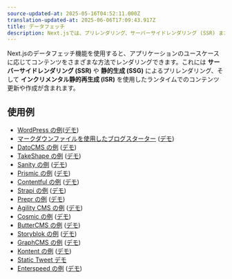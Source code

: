 ```yaml
---
source-updated-at: 2025-05-16T04:52:11.000Z
translation-updated-at: 2025-06-06T17:09:43.917Z
title: データフェッチ
description: Next.jsでは、プリレンダリング、サーバーサイドレンダリング (SSR) または静的サイト生成 (SSG)、そしてインクリメンタル静的再生成 (ISR) など、複数の方法でデータを取得できます。Next.jsでアプリケーションデータを管理する方法を学びましょう。
---
```


Next.jsのデータフェッチ機能を使用すると、アプリケーションのユースケースに応じてコンテンツをさまざまな方法でレンダリングできます。これには **サーバーサイドレンダリング (SSR)** や **静的生成 (SSG)** によるプリレンダリング、そして **インクリメンタル静的再生成 (ISR)** を使用したランタイムでのコンテンツ更新や作成が含まれます。

## 使用例

- [WordPress の例](https://github.com/vercel/next.js/tree/canary/examples/cms-wordpress)([デモ](https://next-blog-wordpress.vercel.app))
- [マークダウンファイルを使用したブログスターター](https://github.com/vercel/next.js/tree/canary/examples/blog-starter) ([デモ](https://next-blog-starter.vercel.app/))
- [DatoCMS の例](https://github.com/vercel/next.js/tree/canary/examples/cms-datocms) ([デモ](https://next-blog-datocms.vercel.app/))
- [TakeShape の例](https://github.com/vercel/next.js/tree/canary/examples/cms-takeshape) ([デモ](https://next-blog-takeshape.vercel.app/))
- [Sanity の例](https://github.com/vercel/next.js/tree/canary/examples/cms-sanity) ([デモ](https://next-blog-sanity.vercel.app/))
- [Prismic の例](https://github.com/vercel/next.js/tree/canary/examples/cms-prismic) ([デモ](https://next-blog-prismic.vercel.app/))
- [Contentful の例](https://github.com/vercel/next.js/tree/canary/examples/cms-contentful) ([デモ](https://next-blog-contentful.vercel.app/))
- [Strapi の例](https://github.com/vercel/next.js/tree/canary/examples/cms-strapi) ([デモ](https://next-blog-strapi.vercel.app/))
- [Prepr の例](https://github.com/vercel/next.js/tree/canary/examples/cms-prepr) ([デモ](https://next-blog-prepr.vercel.app/))
- [Agility CMS の例](https://github.com/vercel/next.js/tree/canary/examples/cms-agilitycms) ([デモ](https://next-blog-agilitycms.vercel.app/))
- [Cosmic の例](https://github.com/vercel/next.js/tree/canary/examples/cms-cosmic) ([デモ](https://next-blog-cosmic.vercel.app/))
- [ButterCMS の例](https://github.com/vercel/next.js/tree/canary/examples/cms-buttercms) ([デモ](https://next-blog-buttercms.vercel.app/))
- [Storyblok の例](https://github.com/vercel/next.js/tree/canary/examples/cms-storyblok) ([デモ](https://next-blog-storyblok.vercel.app/))
- [GraphCMS の例](https://github.com/vercel/next.js/tree/canary/examples/cms-graphcms) ([デモ](https://next-blog-graphcms.vercel.app/))
- [Kontent の例](https://github.com/vercel/next.js/tree/canary/examples/cms-kontent-ai) ([デモ](https://next-blog-kontent.vercel.app/))
- [Static Tweet デモ](https://static-tweet.vercel.app/)
- [Enterspeed の例](https://github.com/vercel/next.js/tree/canary/examples/cms-enterspeed) ([デモ](https://next-blog-demo.enterspeed.com/))